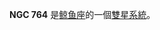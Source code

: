 {{Unreferenced|time=2022-01-24T08:43:41+00:00}}
{{NGCInfoBox|NGCID=NGC 764|發現者=Stone|發現日期=1886年-月-日|其他編號=|曆元=J2000.0|赤經=1時57分3.3秒
|赤緯=-16°3'41"|星座=鲸鱼座|星體=雙星系統|星等=|表面亮度=|藍等=}}

'''NGC 764''' 是[[鲸鱼座|鲸鱼座]]的一個[[雙星系統|雙星系統]]。

{{NGCReference|764}}
{{Catalogs|NGC=764}}